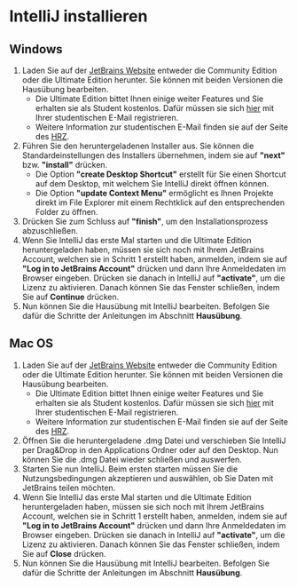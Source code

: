 # IntelliJ installieren

## Windows 

1. Laden Sie auf der <ins> <a href="https://www.jetbrains.com/de-de/idea/download" target="_blank">JetBrains Website</a></ins> entweder die Community Edition oder die Ultimate Edition herunter. Sie können mit beiden Versionen die Hausübung bearbeiten.
   * Die Ultimate Edition bittet Ihnen einige weiter Features und Sie erhalten sie als Student kostenlos. Dafür müssen sie sich <ins> <a href=" https://www.jetbrains.com/de-de/community/education/#students" target="_blank">hier</a></ins> mit Ihrer studentischen E-Mail registrieren.
   * Weitere Information zur studentischen E-Mail finden sie auf der Seite des <ins> <a href="https://www.hrz.tu-darmstadt.de/services/it_services/linux_mail/index.de.jsp" target="_blank">HRZ</a></ins>.
2. Führen Sie den heruntergeladenen Installer aus. Sie können die Standardeinstellungen des Installers übernehmen, indem sie auf **"next"** bzw. **"install"** drücken.
   * Die Option **"create Desktop Shortcut"** erstellt für Sie einen Shortcut auf dem Desktop, mit welchem Sie IntelliJ direkt öffnen können. 
   * Die Option **"update Context Menu"** ermöglicht es Ihnen Projekte direkt im File Explorer mit einem Rechtklick auf den entsprechenden Folder zu öffnen.
3. Drücken Sie zum Schluss auf **"finish"**, um den Installationsprozess abzuschließen.
4. Wenn Sie IntelliJ das erste Mal starten und die Ultimate Edition heruntergeladen haben, müssen sie sich noch mit Ihrem JetBrains Account, welchen sie in Schritt 1 erstellt haben, anmelden, indem sie auf **"Log in to JetBrains Account"** drücken und dann Ihre Anmeldedaten im Browser eingeben. Drücken sie danach in IntelliJ auf **"activate"**, um die Lizenz zu aktivieren. Danach können Sie das Fenster schließen, indem Sie auf **Continue** drücken.
5. Nun können Sie die Hausübung mit IntelliJ bearbeiten. Befolgen Sie dafür die Schritte der Anleitungen im Abschnitt **Hausübung**.

## Mac OS

1. Laden Sie auf der <ins> <a href="https://www.jetbrains.com/de-de/idea/download" target="_blank">JetBrains Website</a></ins> entweder die Community Edition oder die Ultimate Edition herunter. Sie können mit beiden Versionen die Hausübung bearbeiten.
   * Die Ultimate Edition bittet Ihnen einige weiter Features und Sie erhalten sie als Student kostenlos. Dafür müssen sie sich <ins> <a href=" https://www.jetbrains.com/de-de/community/education/#students" target="_blank">hier</a></ins> mit Ihrer studentischen E-Mail registrieren.
   * Weitere Information zur studentischen E-Mail finden sie auf der Seite des <ins> <a href="https://www.hrz.tu-darmstadt.de/services/it_services/linux_mail/index.de.jsp" target="_blank">HRZ</a></ins>.
2. Öffnen Sie die heruntergeladene .dmg Datei und verschieben Sie IntelliJ per Drag&Drop in den Applications Ordner oder auf den Desktop. Nun können Sie die .dmg Datei wieder schließen und auswerfen.
3. Starten Sie nun IntelliJ. Beim ersten starten müssen Sie die Nutzungsbedingungen akzeptieren und auswählen, ob Sie Daten mit JetBrains teilen möchten.
4. Wenn Sie IntelliJ das erste Mal starten und die Ultimate Edition heruntergeladen haben, müssen sie sich noch mit Ihrem JetBrains Account, welchen sie in Schritt 1 erstellt haben, anmelden, indem sie auf **"Log in to JetBrains Account"** drücken und dann Ihre Anmeldedaten im Browser eingeben. Drücken sie danach in IntelliJ auf **"activate"**, um die Lizenz zu aktivieren. Danach können Sie das Fenster schließen, indem Sie auf **Close** drücken.
5. Nun können Sie die Hausübung mit IntelliJ bearbeiten. Befolgen Sie dafür die Schritte der Anleitungen im Abschnitt **Hausübung**.
